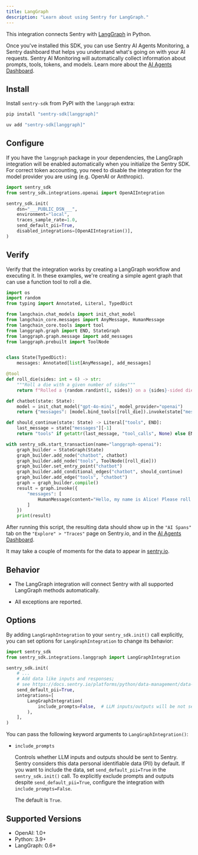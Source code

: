 ```yaml
---
title: LangGraph
description: "Learn about using Sentry for LangGraph."
---
```


This integration connects Sentry with [LangGraph](https://github.com/langchain-ai/langgraph) in Python.

Once you've installed this SDK, you can use Sentry AI Agents Monitoring, a Sentry dashboard that helps you understand what's going on with your AI requests. Sentry AI Monitoring will automatically collect information about prompts, tools, tokens, and models. Learn more about the [AI Agents Dashboard](/product/insights/ai/agents).

## Install

Install `sentry-sdk` from PyPI with the `langgraph` extra:

```bash {tabTitle:pip}
pip install "sentry-sdk[langgraph]"
```

```bash {tabTitle:uv}
uv add "sentry-sdk[langgraph]"
```

## Configure

If you have the `langgraph` package in your dependencies, the LangGraph integration will be enabled automatically when you initialize the Sentry SDK. For correct token accounting, you need to disable the integration for the model provider you are using (e.g. OpenAI or Anthropic).

```python
import sentry_sdk
from sentry_sdk.integrations.openai import OpenAIIntegration

sentry_sdk.init(
    dsn="___PUBLIC_DSN___",
    environment="local",
    traces_sample_rate=1.0,
    send_default_pii=True,
    disabled_integrations=[OpenAIIntegration()],
)
```

## Verify

Verify that the integration works by creating a LangGraph workflow and executing it. In these examples, we're creating a simple agent graph that can use a function tool to roll a die.

```python
import os
import random
from typing import Annotated, Literal, TypedDict

from langchain.chat_models import init_chat_model
from langchain_core.messages import AnyMessage, HumanMessage
from langchain_core.tools import tool
from langgraph.graph import END, StateGraph
from langgraph.graph.message import add_messages
from langgraph.prebuilt import ToolNode


class State(TypedDict):
    messages: Annotated[list[AnyMessage], add_messages]

@tool
def roll_die(sides: int = 6) -> str:
    """Roll a die with a given number of sides"""
    return f"Rolled a {random.randint(1, sides)} on a {sides}-sided die."

def chatbot(state: State):
    model = init_chat_model("gpt-4o-mini", model_provider="openai")
    return {"messages": [model.bind_tools([roll_die]).invoke(state["messages"])]}

def should_continue(state: State) -> Literal["tools", END]:
    last_message = state["messages"][-1]
    return "tools" if getattr(last_message, "tool_calls", None) else END

with sentry_sdk.start_transaction(name="langgraph-openai"):
    graph_builder = StateGraph(State)
    graph_builder.add_node("chatbot", chatbot)
    graph_builder.add_node("tools", ToolNode([roll_die]))
    graph_builder.set_entry_point("chatbot")
    graph_builder.add_conditional_edges("chatbot", should_continue)
    graph_builder.add_edge("tools", "chatbot")
    graph = graph_builder.compile()
    result = graph.invoke({
        "messages": [
            HumanMessage(content="Hello, my name is Alice! Please roll a six-sided die.")
        ]
    })
    print(result)
```

After running this script, the resulting data should show up in the `"AI Spans"` tab on the `"Explore" > "Traces"` page on Sentry.io, and in the [AI Agents Dashboard](/product/insights/ai/agents).

It may take a couple of moments for the data to appear in [sentry.io](https://sentry.io).

## Behavior

- The LangGraph integration will connect Sentry with all supported LangGraph methods automatically.

- All exceptions are reported.

## Options

By adding `LangGraphIntegration` to your `sentry_sdk.init()` call explicitly, you can set options for `LangGraphIntegration` to change its behavior:

```python
import sentry_sdk
from sentry_sdk.integrations.langgraph import LangGraphIntegration

sentry_sdk.init(
    # ...
    # Add data like inputs and responses;
    # see https://docs.sentry.io/platforms/python/data-management/data-collected/ for more info
    send_default_pii=True,
    integrations=[
        LangGraphIntegration(
            include_prompts=False,  # LLM inputs/outputs will be not sent to Sentry, despite send_default_pii=True
        ),
    ],
)
```

You can pass the following keyword arguments to `LangGraphIntegration()`:

- `include_prompts`

  Controls whether LLM inputs and outputs should be sent to Sentry. Sentry considers this data personal identifiable data (PII) by default. If you want to include the data, set `send_default_pii=True` in the `sentry_sdk.init()` call. To explicitly exclude prompts and outputs despite `send_default_pii=True`, configure the integration with `include_prompts=False`.

  The default is `True`.

## Supported Versions

- OpenAI: 1.0+
- Python: 3.9+
- LangGraph: 0.6+

